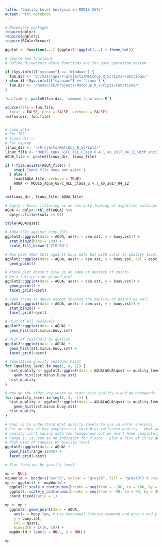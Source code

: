 ```yaml
---
title: "Quality Level Analysis in MODIS SSTs"
output: html_notebook
---
```


```r
# Necessary packages
require(dplyr)
require(ggplot2)
require(RColorBrewer)

ggplot <- function(...) {ggplot2::ggplot(...) + theme_bw()}

# Source own functions
# Define direwctory where functions are for each operating system

if (Sys.info()["sysname"] == 'Windows') {
  fun.dir <- 'D:/matchups/r-projects/Matchup_R_Scripts/Functions/'
} else if (Sys.info()["sysname"] == 'Linux') {
  fun.dir <- '/home/ckk/Projects/Matchup_R_Scripts/Functions/'
}

fun.file <- paste0(fun.dir, 'common_functions.R')

source(file = fun.file,
  local = FALSE, echo = FALSE, verbose = FALSE)
rm(fun.dir, fun.file)


# Load data
# For 787
# linux.dir <-
# For Laptop
linux_dir <- '~/Projects/Matchup_R_Scripts/'
linux_file <- 'MODIS_Aqua_GSFC_ALL_Class_6.4.1_ao_2017_04_12_with_ancillary.Rdata'
AQUA_file <- paste0(linux_dir, linux_file)

if (!file.exists(AQUA_file)) {
    stop('Input file does not exist')
  } else {
    load(AQUA_file, verbose = TRUE)
    AQUA <- MODIS_Aqua_GSFC_ALL_Class_6.4.1_ao_2017_04_12
  }

rm(linux_dir, linux_file, AQUA_file)
```

```r
# Apply a basic filtering so we are only looking at nighttime matchups - same ones we will use in error analysis
AQUA <- dplyr::tbl_df(AQUA) %>%
  dplyr::filter(solz >= 90)
```


```r
table(AQUA$qsst)
```

```r
# AQUA SSTs against buoy SSTs
ggplot2::ggplot(data = AQUA, aes(x = cen.sst, y = buoy.sst)) +
  stat_bin2d(bins = 100) + 
  scale_fill_brewer('YlOrRd')

# Now plot AQUA SSts against buoy SSTs but with color as quality level
ggplot2::ggplot(data = AQUA, aes(x = cen.sst, y = buoy.sst, col = qsst)) +
  geom_point()

# Above plot doesn't give us an idea of density of points
# Do a lattice-like grided plot 
ggplot2::ggplot(data = AQUA, aes(x = cen.sst, y = buoy.sst)) +
  geom_point() +
  facet_grid(~qsst)

# Same thing as above except showing the density of points as well
ggplot2::ggplot(data = AQUA, aes(x = cen.sst, y = buoy.sst)) +
  stat_bin2d() +
  facet_grid(~qsst)

```

```r
# Hist of all residuals
ggplot2::ggplot(data = AQUA) +
  geom_hist(sst.minus.buoy.sst)

# Hist of residuals by quality
ggplot2::ggplot(data = AQUA) +
  geom_hist(sst.minus.buoy.sst) +
  facet_grid(~qsst)

# Cumulative quality residual hists
for (quality_level in seg(1, 4, 1)) {
  hist_quality <- ggplot2::ggplot(data = AQUA[AQUA$qsst <= quality_level]) +
    geom_hist(sst.minus.buoy.sst)
  hist_quality
}

# Now go the other way where we start with quality 4 and go backwards
for (quality_level in seg(1, 4, -1)) {
  hist_quality <- ggplot2::ggplot(data = AQUA[AQUA$qsst <= quality_level]) +
    geom_hist(sst.minus.buoy.sst)
  hist_quality
}
```

```r
# Goal is to understand what quality levels to use in error analysis
# Get an idea of how geophyisical variables influence quality - what we should use so
# quality isn't making data too homogenous but we don't have completely uncontrolled data either
# Range 11 is used as an indicator for clouds - plot a hist of it by quality
# Plot hist of range11 by quality level
ggplot2::ggplot(data = AQUA) +
  geom_hist(range.11000) +
  facet_grid(~qsst)

# Plot location by quality level

mp <- NULL
mapWorld <- borders("world", colour = "gray50", fill = "gray70") # create a layer of borders
mp <- ggplot() +  mapWorld +
  ggplot2::scale_x_continuous(breaks = seq(from = -180, to = 180, by = 60)) +
  ggplot2::scale_y_continuous(breaks = seq(from = -90, to = 90, by = 30)) +
  coord_fixed(ratio = 1)

mp <- mp + 
  ggplot2::geom_point(data = AQUA,
    aes(x = buoy.lon, # Use hexagonal binning command and give x and y input
    y = buoy.lat,
    col = qsst),
    binwidth = c(10, 10)) +
  mapWorld + labs(x = NULL, y = NULL)

mp
```













